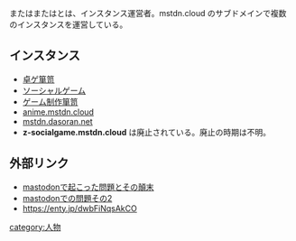 {{Infobox person
| Name     = {{Ruby|dasoran|ダソラン}}
| Image    = [[ファイル:Dasoran.png|120px]]
| Country  = 日本国
| Instance = 多数
| Link     = https://mstdn.dasoran.net/@dasoran
}}
{{Ruby|'''dasoran'''|ダソラン}}または{{Ruby|'''探索者ゆかり'''|たんさくしゃゆかり}}または{{Ruby|'''榊そら'''|さかきそら}}とは、インスタンス運営者。mstdn.cloud のサブドメインで複数のインスタンスを運営している。

==インスタンス==

* [[卓ゲ箪笥]]
* [https://socialgame.mstdn.cloud ソーシャルゲーム]
* [https://gamecreate.mstdn.cloud ゲーム制作箪笥]
* [https://anime.mstdn.cloud anime.mstdn.cloud]
* [https://mstdn.dasoran.net mstdn.dasoran.net]
* '''z-socialgame.mstdn.cloud''' は廃止されている。廃止の時期は不明。

==外部リンク==
* [http://sora-sakaki.hatenablog.com/entry/2017/04/26/000801 mastodonで起こった問題とその顛末]
* [http://sora-sakaki.hatenablog.com/entry/2017/07/01/043017 mastodonでの問題その2]
* https://enty.jp/dwbFiNqsAkCO

[[category:人物]]
{{DEFAULTSORT:dasoran}}
